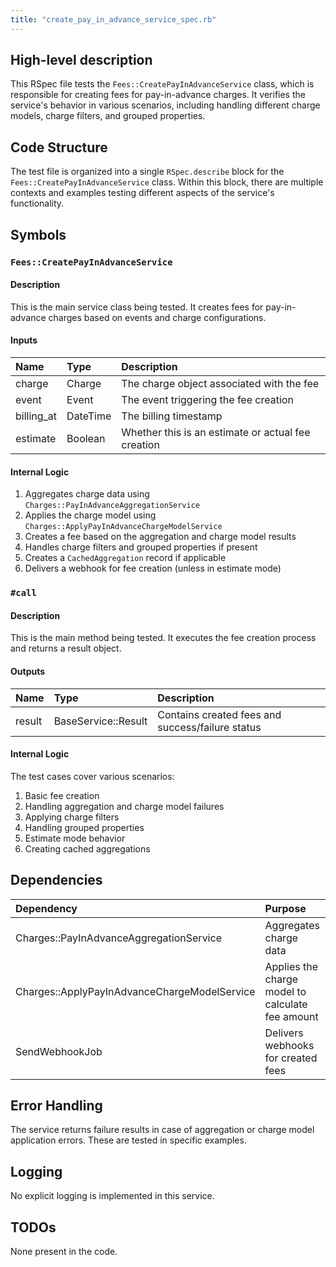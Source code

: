 ```yaml
---
title: "create_pay_in_advance_service_spec.rb"
---
```


## High-level description
This RSpec file tests the `Fees::CreatePayInAdvanceService` class, which is responsible for creating fees for pay-in-advance charges. It verifies the service's behavior in various scenarios, including handling different charge models, charge filters, and grouped properties.

## Code Structure
The test file is organized into a single `RSpec.describe` block for the `Fees::CreatePayInAdvanceService` class. Within this block, there are multiple contexts and examples testing different aspects of the service's functionality.

## Symbols

### `Fees::CreatePayInAdvanceService`
#### Description
This is the main service class being tested. It creates fees for pay-in-advance charges based on events and charge configurations.

#### Inputs
| Name | Type | Description |
|:-----|:-----|:------------|
| charge | Charge | The charge object associated with the fee |
| event | Event | The event triggering the fee creation |
| billing_at | DateTime | The billing timestamp |
| estimate | Boolean | Whether this is an estimate or actual fee creation |

#### Internal Logic
1. Aggregates charge data using `Charges::PayInAdvanceAggregationService`
2. Applies the charge model using `Charges::ApplyPayInAdvanceChargeModelService`
3. Creates a fee based on the aggregation and charge model results
4. Handles charge filters and grouped properties if present
5. Creates a `CachedAggregation` record if applicable
6. Delivers a webhook for fee creation (unless in estimate mode)

### `#call`
#### Description
This is the main method being tested. It executes the fee creation process and returns a result object.

#### Outputs
| Name | Type | Description |
|:-----|:-----|:------------|
| result | BaseService::Result | Contains created fees and success/failure status |

#### Internal Logic
The test cases cover various scenarios:
1. Basic fee creation
2. Handling aggregation and charge model failures
3. Applying charge filters
4. Handling grouped properties
5. Estimate mode behavior
6. Creating cached aggregations

## Dependencies
| Dependency | Purpose |
|:-----------|:--------|
| Charges::PayInAdvanceAggregationService | Aggregates charge data |
| Charges::ApplyPayInAdvanceChargeModelService | Applies the charge model to calculate fee amount |
| SendWebhookJob | Delivers webhooks for created fees |

## Error Handling
The service returns failure results in case of aggregation or charge model application errors. These are tested in specific examples.

## Logging
No explicit logging is implemented in this service.

## TODOs
None present in the code.